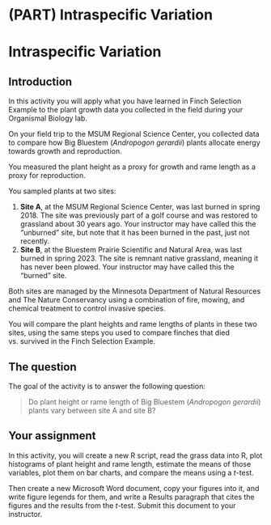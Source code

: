 # (PART) Intraspecific Variation {-}

# Intraspecific Variation

## Introduction

In this activity you will apply what you have learned in Finch Selection Example to the plant growth data you collected in the field during your Organismal Biology lab.

On your field trip to the MSUM Regional Science Center, you collected data to compare how Big Bluestem (*Andropogon gerardii*) plants allocate energy towards growth and reproduction. 

You measured the plant height as a proxy for growth and rame length as a proxy for reproduction.

You sampled plants at two sites: 

1. **Site A**, at the MSUM Regional Science Center, was last burned in spring 2018. The site was previously part of a golf course and was restored to grassland about 30 years ago. Your instructor may have called this the "unburned" site, but note that it has been burned in the past, just not recently.
2. **Site B**, at the Bluestem Prairie Scientific and Natural Area, was last burned in spring 2023. The site is remnant native grassland, meaning it has never been plowed. Your instructor may have called this the "burned" site.

Both sites are managed by the Minnesota Department of Natural Resources and The Nature Conservancy using a combination of fire, mowing, and chemical treatment to control invasive species.

You will compare the plant heights and rame lengths of plants in these two sites, using the same steps you used to compare finches that died vs. survived in the Finch Selection Example.

## The question

The goal of the activity is to answer the following question:

<blockquote class="text-success">Do plant height or rame length of Big Bluestem (<i>Andropogon gerardii</i>) plants vary between site A and site B?</blockquote>

## Your assignment

In this activity, you will create a new R script, read the grass data into R, plot histograms of plant height and rame length, estimate the means of those variables, plot them on bar charts, and compare the means using a *t*-test.

Then create a new Microsoft Word document, copy your figures into it, and write figure legends for them, and write a Results paragraph that cites the figures and the results from the *t*-test. Submit this document to your instructor.

